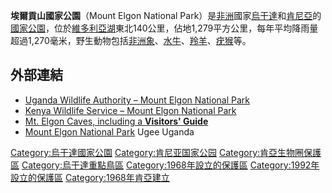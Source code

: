 {{Infobox Protected area
| name            = 埃爾貢山國家公園
| iucn_category   = II
| map             = Lake Victoria vegetation map-fr.jpg
| map_caption     = 
| map_width       = 300
| locator_x       = 201
| locator_y       = 37
| location        = {{UGA}} / {{KEN}}
| nearest_city    = 
| lat_d           = 01
| lat_m           = 08
| lat_s           = 00
| lat_NS          = N
| long_d          = 34
| long_m          = 35
| long_s          = 00
| long_EW         = E
| area            = 1,279平方公里
| established     = 肯尼亞︰1968年<br>烏干達︰1992年
| visitation_num  =
| visitation_year =
| governing_body  = 
}}

'''埃爾貢山國家公園'''（Mount Elgon National Park）是[[非洲|非洲]]國家[[烏干達|烏干達]]和[[肯尼亞|肯尼亞]]的[[國家公園|國家公園]]，位於[[維多利亞湖|維多利亞湖]]東北140公里，佔地1,279平方公里，每年平均降雨量超過1,270毫米，野生動物包括[[非洲象|非洲象]]、[[水牛|水牛]]、[[羚羊|羚羊]]、[[疣猴|疣猴]]等。

==外部連結==
* [https://web.archive.org/web/20111112074038/http://www.ugandawildlife.org/national-parks/mt-elgon-national-park Uganda Wildlife Authority – Mount Elgon National Park]
* [http://www.kws.org/kws/parks/parks_reserves/MGNP.html Kenya Wildlife Service – Mount Elgon National Park]{{dead link|date=2017年12月 |bot=InternetArchiveBot |fix-attempted=yes }}
* [http://faculty.jsd.claremont.edu/dmcfarlane/MtElgon/index.htm  Mt. Elgon Caves, including a '''Visitors' Guide''']{{Wayback|url=http://faculty.jsd.claremont.edu/dmcfarlane/MtElgon/index.htm |date=20100128072401 }}
* [http://www.ugee.com/National-Parks/Mt-Elgon-National-Park.html  Mount Elgon National Park] {{Wayback|url=http://www.ugee.com/National-Parks/Mt-Elgon-National-Park.html |date=20120210200601 }} Ugee Uganda

{{肯亞國家公園}}

{{DEFAULTSORT:Mount Elgon}}
[[Category:烏干達國家公園|Category:烏干達國家公園]]
[[Category:肯尼亚国家公园|Category:肯尼亚国家公园]]
[[Category:肯亞生物圈保護區|Category:肯亞生物圈保護區]]
[[Category:烏干達重點鳥區|Category:烏干達重點鳥區]]
[[Category:1968年設立的保護區|Category:1968年設立的保護區]]
[[Category:1992年設立的保護區|Category:1992年設立的保護區]]
[[Category:1968年肯亞建立|Category:1968年肯亞建立]]

{{Uganda-geo-stub}}
{{Kenya-geo-stub}}